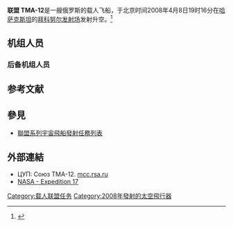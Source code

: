 {{Infobox spaceflight
| name                  = 联盟TMA-12
| image                 = 
| image_caption         = 
| insignia              = Soyuz TMA-12 Patch.png

| mission_type          = 
| operator              = [[俄羅斯航太|俄羅斯航太]]
| COSPAR_ID             = 2008-015A
| SATCAT                = 
| mission_duration      = 
| distance_travelled    = 
| orbits_completed      =

| spacecraft            = 
| spacecraft_type       = [[联盟-TMA|联盟-TMA]]
| manufacturer          = [[科罗廖夫能源火箭航天集团|科罗廖夫能源火箭航天集团]]
| launch_mass           = 
| landing_mass          =

| launch_date           = 2008年4月8日 11:16:39 UTC 
| launch_rocket         = [[联盟-FG|联盟-FG]]
| launch_site           = [[拜科努尔航天发射场|拜科努尔航天发射场]] 1/5

| landing_date          = 2008年10月24日 03:37 UTC<ref name="landingtime">{{Cite web|url=http://www.nasa.gov/mission_pages/station/expeditions/expedition17/index.html|title=Expedition 17|accessdate=2008-10-24|publisher=NASA|year=2008|author=NASA|archive-date=2012-03-11|archive-url=https://www.webcitation.org/665YXwOz3?url=http://www.nasa.gov/mission_pages/station/expeditions/expedition17/index.html|dead-url=no}}</ref>
| landing_site          =

| crew_size             = 3
| crew_members          = [[谢尔盖·亚历山德罗维奇·沃尔科夫|谢尔盖·沃尔科夫]]<br/>[[奥列格·科诺年科|奥列格·科诺年科]]
| crew_launching        = [[李素妍_(宇航员)|李素妍]]
| crew_landing          = [[理查·蓋瑞特|理查·蓋瑞特]]
| crew_callsign         = 
| crew_photo            = Soyuz TMA-12 Crew.jpg
| crew_photo_caption    = 从左至右：李素妍、沃尔科夫、科诺年科

| orbit_epoch           = 
| orbit_reference       = [[地心轨道|地心轨道]]
| orbit_regime          = [[近地轨道|近地轨道]]
| orbit_periapsis       = 
| orbit_apoapsis        = 
| orbit_inclination     = 
| orbit_period          = 
| apsis                 = gee

| previous_mission      = [[联盟TMA-11|联盟TMA-11]]
| next_mission          = [[联盟TMA-13|联盟TMA-13]]
| programme             = [[联盟计划|联盟计划]]<br/><small>（载人任务）</small>
}}
'''联盟 TMA-12'''是一艘俄罗斯的载人飞船，于北京时间2008年4月8日19时16分在[[哈萨克斯坦|哈萨克斯坦]]的[[拜科努尔发射场|拜科努尔发射场]]发射升空。<ref>{{Cite web |url=http://news.sina.com.cn/w/2008-04-08/193615314724.shtml |title=俄罗斯联盟TMA－12号载人飞船发射升空 |access-date=2008-04-20 |archive-date=2019-10-14 |archive-url=https://web.archive.org/web/20191014205218/http://news.sina.com.cn/w/2008-04-08/193615314724.shtml |dead-url=no }}</ref>

==机组人员==
{{Spaceflight crew
|position1       = 指令长<br/>
|crew1_up        = {{Flagicon|RUS}} [[谢尔盖·亚历山德罗维奇·沃尔科夫|谢尔盖·沃尔科夫]]（[[俄羅斯航太|RKA]]）
|flights1_up     = 一
|expedition1_up  = [[远征17|远征17]]
|position2       = 飞行工程师
|crew2_up        = {{Flagicon|RUS}} [[奥列格·科诺年科|奥列格·科诺年科]]（RKA）
|flights2_up     = 一
|expedition2_up  = 远征17
|position3       = 太空飞行参与者
|crew3_up        = {{Flagicon|KOR}} [[李素妍_(宇航员)|李素妍]]（[[Korean_Astronaut_Program|KAP]]<ref name="CNN-Crew">{{Cite web |url=http://edition.cnn.com/2008/WORLD/asiapcf/03/10/korea.astronaut.ap/index.html |title=CNN - S. Korea names woman as first astronaut |accessdate=2019-04-24 |archive-date=2008-03-15 |archive-url=https://web.archive.org/web/20080315003345/http://edition.cnn.com/2008/WORLD/asiapcf/03/10/korea.astronaut.ap/index.html |dead-url=no }}</ref>）
|flights3_up     = 一
|crew3_down      = {{Flagicon|GBR}}/{{Flagicon|USA}} [[理查·蓋瑞特|理查·蓋瑞特]]（[[太空探险公司|SA]]<ref>{{cite web |url=http://www.spaceadventures.com/index.cfm?fuseaction=news.viewnews&newsid=554 |title=Space Adventures Announces 1st Second Generation Astronaut |publisher=Space Adventures |accessdate=2019-04-24 |archive-date=2014-08-19 |archive-url=https://web.archive.org/web/20140819191651/http://spaceadventures.com/index.cfm?fuseaction=news.viewnews&newsid=554 |dead-url=no }}</ref>）
|flights3_down   = 一
|details3_down   = 
}}
===后备机组人员===
{{Spaceflight crew
|position1       = 指令长
|crew1_up        = {{Flagicon|RUS}} [[马克西姆·苏拉耶夫|马克西姆·苏拉耶夫]]（RKA）
|position2       = 飞行工程师
|crew2_up        = {{Flagicon|RUS}} [[奥列格·斯克里波奇卡|奥列格·斯克里波奇卡]]（RKA）
|position3       = 太空飞行参与者
|crew3_up        = {{Flagicon|KOR}} [[高山_(宇航員)|高山]]（KAP）
|crew3_down      = {{Flagicon|AUS}} [[尼克·哈利克|尼克·哈利克]]（SA<ref>{{cite web|title=Space Adventures Announces the Identity of Back-up Crew Member|url=http://www.spaceref.com/news/viewpr.html?pid=24640/|publisher=Spaceref.com|accessdate=2011-01-19}}</ref>）
}}
==参考文献==
<div class="references-small">
<references />
</div>

==參見==
*[[聯盟系列宇宙飛船發射任務列表|聯盟系列宇宙飛船發射任務列表]]

==外部連結==
* ЦУП: Союз ТМА-12. [http://www.mcc.rsa.ru/sojuztma12/main.htm mcc.rsa.ru] {{Wayback|url=http://www.mcc.rsa.ru/sojuztma12/main.htm |date=20170804233201 }} {{ru}}
* [http://www.nasa.gov/mission_pages/station/expeditions/expedition17/index.html NASA - Expedition 17] {{WebCite|url=https://www.webcitation.org/665YXwOz3?url=http://www.nasa.gov/mission_pages/station/expeditions/expedition17/index.html |date=20120311171252 |dateformat=iso }} {{en}}

{{联盟计划}}
{{Manned ISS flight}}
{{DEFAULTSORT:Soyuz TMA-12}}
[[Category:载人联盟任务|Category:载人联盟任务]]
[[Category:2008年發射的太空飛行器|Category:2008年發射的太空飛行器]]